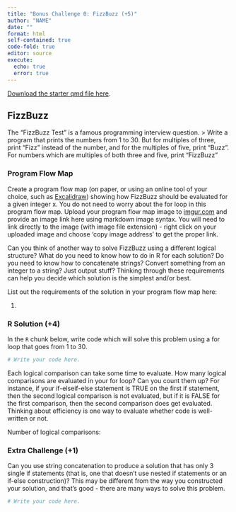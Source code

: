 ```yaml
---
title: "Bonus Challenge 0: FizzBuzz (+5)"
author: "NAME"
date: ""
format: html
self-contained: true
code-fold: true
editor: source
execute: 
  echo: true
  error: true
---
```


[Download the starter qmd file here](bCH_0_fizzbuzz.qmd).

## FizzBuzz

The "FizzBuzz Test" is a famous programming interview question. 
> Write a program that prints the numbers from 1 to 30. But for multiples of three, print “Fizz” instead of the number, and for the multiples of five, print “Buzz”. For numbers which are multiples of both three and five, print “FizzBuzz"


### Program Flow Map

Create a program flow map (on paper, or using an online tool of your choice, such as [Excalidraw](https://excalidraw.com/)) showing how FizzBuzz should be evaluated for a given integer x. You do not need to worry about the for loop in this program flow map. Upload your program flow map image to [imgur.com](https://imgur.com/) and provide an image link here using markdown image syntax. You will need to link directly to the image (with image file extension) - right click on your uploaded image and choose 'copy image address' to get the proper link.


Can you think of another way to solve FizzBuzz using a different logical structure? What do you need to know how to do in R for each solution? Do you need to know how to concatenate strings? Convert something from an integer to a string? Just output stuff? Thinking through these requirements can help you decide which solution is the simplest and/or best. 

List out the requirements of the solution in your program flow map here:

1. 

### R Solution (+4)

In the `R` chunk below, write code which will solve this problem using a for loop that goes from 1 to 30.

```r
# Write your code here.
```

Each logical comparison can take some time to evaluate. How many logical comparisons are evaluated in your for loop? Can you count them up? For instance, if your if-elseif-else statement is TRUE on the first if statement, then the second logical comparison is not evaluated, but if it is FALSE for the first comparison, then the second comparison does get evaluated. Thinking about efficiency is one way to evaluate whether code is well-written or not.

Number of logical comparisons: 


### Extra Challenge (+1)

Can you use string concatenation to produce a solution that has only 3 single if statements (that is, one that doesn't use nested if statements or an if-else construction)? This may be different from the way you constructed your solution, and that's good - there are many ways to solve this problem.

```r
# Write your code here.
```
